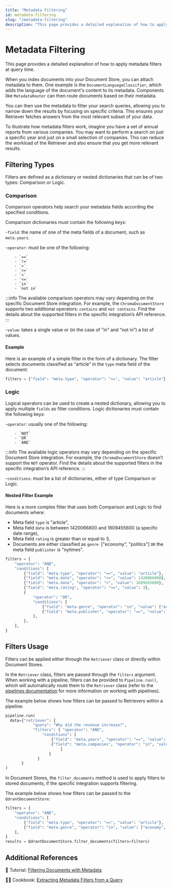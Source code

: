 ```yaml
---
title: "Metadata Filtering"
id: metadata-filtering
slug: "/metadata-filtering"
description: "This page provides a detailed explanation of how to apply metadata filters at query time."
---
```


# Metadata Filtering

This page provides a detailed explanation of how to apply metadata filters at query time.

When you index documents into your Document Store, you can attach metadata to them. One example is the `DocumentLanguageClassifier`, which adds the language of the document's content to its metadata. Components like `MetadataRouter` can then route documents based on their metadata.

You can then use the metadata to filter your search queries, allowing you to narrow down the results by focusing on specific criteria. This ensures your Retriever fetches answers from the most relevant subset of your data.

To illustrate how metadata filters work, imagine you have a set of annual reports from various companies. You may want to perform a search on just a specific year and just on a small selection of companies. This can reduce the workload of the Retriever and also ensure that you get more relevant results.

## Filtering Types

Filters are defined as a dictionary or nested dictionaries that can be of two types: Comparison or Logic.

### Comparison

Comparison operators help search your metadata fields according the specified conditions.

Comparison dictionaries must contain the following keys:

\-`field`: the name of one of the meta fields of a document, such as `meta.years`.

\-`operator`: must be one of the following:

```
    - `==`
    - `!=`
    - `>`
    - `>=`
    - `<`
    - `<=`
    - `in`
    - `not in`
```

:::info
The available comparison operators may vary depending on the specific Document Store integration. For example, the `ChromaDocumentStore` supports two additional operators: `contains` and `not contains`. Find the details about the supported filters in the specific integration’s API reference.
:::

\-`value`: takes a single value or (in the case of "in" and “not in”) a list of values.

#### Example

Here is an example of a simple filter in the form of a dictionary. The filter selects documents classified as “article” in the `type` meta field of the document:

```python
filters = {"field": "meta.type", "operator": "==", "value": "article"}
```

### Logic

Logical operators can be used to create a nested dictionary, allowing you to apply multiple `fields` as filter conditions. Logic dictionaries must contain the following keys:

\-`operator`: usually one of the following:

```
    - `NOT`
    - `OR`
    - `AND`
```

:::info
The available logic operators may vary depending on the specific Document Store integration. For example, the `ChromaDocumentStore` doesn’t support the `NOT` operator. Find the details about the supported filters in the specific integration’s API reference.
:::

\-`conditions`: must be a list of dictionaries, either of type Comparison or Logic.

#### Nested Filter Example

Here is a more complex filter that uses both Comparison and Logic to find documents where:

- Meta field `type` is "article",
- Meta field `date` is between 1420066800 and 1609455600 (a specific date range),
- Meta field `rating` is greater than or equal to 3,
- Documents are either classified as `genre`  ["economy", "politics"] `OR` the meta field `publisher` is "nytimes".

```python
filters = {
    "operator": "AND",
    "conditions": [
        {"field": "meta.type", "operator": "==", "value": "article"},
        {"field": "meta.date", "operator": ">=", "value": 1420066800},
        {"field": "meta.date", "operator": "<", "value": 1609455600},
        {"field": "meta.rating", "operator": ">=", "value": 3},
        {
            "operator": "OR",
            "conditions": [
                {"field": "meta.genre", "operator": "in", "value": ["economy", "politics"]},
                {"field": "meta.publisher", "operator": "==", "value": "nytimes"},
            ],
        },
    ],
}
```

## Filters Usage

Filters can be applied either through the `Retriever` class or directly within Document Stores.

In the `Retriever` class, filters are passed through the `filters` argument. When working with a pipeline, filters can be provided to `Pipeline.run()`, which will automatically route them to the `Retriever` class (refer to the [pipelines documentation](pipelines.mdx) for more information on working with pipelines).

The example below shows how filters can be passed to Retrievers within a pipeline:

```python
pipeline.run(
  data={"retriever": {
    		"query": "Why did the revenue increase?",
    		"filters": { "operator": "AND",
      			"conditions": [
        			{"field": "meta.years", "operator": "==", "value": "2019"},
        			{"field": "meta.companies", "operator": "in", "value": ["BMW", "Mercedes"]},
      					]
    			   }
  		      }
       }
)
```

In Document Stores, the `filter_documents` method is used to apply filters to stored documents, if the specific integration supports filtering.

The example below shows how filters can be passed to the `QdrantDocumentStore`:

```python
filters = {
    "operator": "AND",
    "conditions": [
        {"field": "meta.type", "operator": "==", "value": "article"},
        {"field": "meta.genre", "operator": "in", "value": ["economy", "politics"]},
    ],
}
results = QdrantDocumentStore.filter_documents(filters=filters)
```

## Additional References

:notebook: Tutorial: [Filtering Documents with Metadata](https://haystack.deepset.ai/tutorials/31_metadata_filtering)

:cook: Cookbook: [Extracting Metadata Filters from a Query](https://haystack.deepset.ai/cookbook/extracting_metadata_filters_from_a_user_query)
